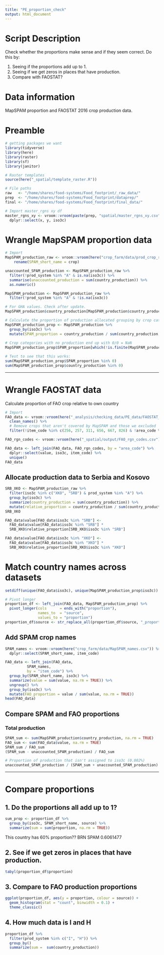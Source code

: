 ```yaml
---
title: "PE_proportion_check"
output: html_document
---
```


# Script Description
Check whether the proportions make sense and if they seem correct.
Do this by:

1. Seeing if the proportions add up to 1.
2. Seeing if we get zeros in places that have production.
3. Compare with FAOSTAT?

# Data information
MapSPAM proportion and FAOSTAT 2016 crop production data.

# Preamble
```r
# getting packages we want
library(tidyverse)
library(here)
library(raster)
library(sf)
library(janitor)

# Raster templates
source(here("_spatial/template_raster.R"))

# File paths
raw   <- "/home/shares/food-systems/Food_footprint/_raw_data/"
prep  <- "/home/shares/food-systems/Food_footprint/dataprep/"
final <- "/home/shares/food-systems/Food_footprint/final_data/" 

# Import master_rgns xy df
master_rgns_xy <- vroom::vroom(paste(prep, "spatial/master_rgns_xy.csv", sep = "")) %>% 
  dplyr::select(x, y, iso3c)  
``` 

# Wrangle MapSPAM proportion data
```r
# Import
MapSPAM_production_raw <- vroom::vroom(here("crop_farm/data/prod_crop_rgns.csv")) %>% 
    rename(SPAM_short_name = crop)

unaccounted_SPAM_production <- MapSPAM_production_raw %>% 
  filter(!prod_system %in% "A" & is.na(iso3c)) %>%
  summarise(unaccounted_production = sum(country_production)) %>% 
  as.numeric()

MapSPAM_production <- MapSPAM_production_raw %>% 
  filter(!prod_system %in% "A" & !is.na(iso3c))

# For GHA values. Check after update.
MapSPAM_production$country_production[MapSPAM_production$country_production < 0] <- 0

# Calculate the proportion of production allocated grouping by crop category
MapSPAM_production_prop <- MapSPAM_production %>%  
  group_by(iso3c) %>% 
  mutate(SPAM_proportion = country_production / sum(country_production, na.rm = TRUE)) 
  
# Crop categories with no production end up with 0/0 = NaN
MapSPAM_production_prop$SPAM_proportion[which(!is.finite(MapSPAM_production_prop$SPAM_proportion))] <- 0

# Test to see that this works:
sum(MapSPAM_production_prop$SPAM_proportion %in% 0)
sum(MapSPAM_production_prop$country_production %in% 0) 
```

-------------------------------------------------------------------------------

# Wrangle FAOSTAT data
Calculate proportion of FAO crop relative to own country
```r
# Import
FAO_data <- vroom::vroom(here("_analysis/checking_data/PE_data/FAOSTAT_2016_production.csv")) %>% 
  clean_names() %>% 
  # Remove crops that aren't covered by MapSPAM and those we excluded
  filter(!item_code %in% c(256, 257, 311, 656, 667, 826) & !area_code %in% 351)

FAO_rgn_codes <- vroom::vroom(here("_spatial/output/FAO_rgn_codes.csv"))

FAO_data <- left_join(FAO_data, FAO_rgn_codes, by = "area_code") %>% 
  dplyr::select(value, iso3c, item_code) %>% 
  unique()
FAO_data
```

## Allocate production data to Serbia and Kosovo
```r
SRB_XKO <- MapSPAM_production_raw %>% 
  filter(iso3c %in% c("XKO", "SRB") & prod_system %in% "A") %>% 
  group_by(iso3c) %>% 
  summarize(country_production = sum(country_production)) %>% 
  mutate(relative_proportion = country_production / sum(country_production))
SRB_XKO

FAO_data$value[FAO_data$iso3c %in% "SRB"] <- 
  FAO_data$value[FAO_data$iso3c %in% "SRB"] * 
  SRB_XKO$relative_proportion[SRB_XKO$iso3c %in% "SRB"]

FAO_data$value[FAO_data$iso3c %in% "XKO"] <- 
  FAO_data$value[FAO_data$iso3c %in% "XKO"] * 
  SRB_XKO$relative_proportion[SRB_XKO$iso3c %in% "XKO"]
```

# Match country names across datasets
```r
setdiff(unique(FAO_data$iso3c), unique(MapSPAM_production_prop$iso3c))

# Pivot longer
proportion_df <- left_join(FAO_data, MapSPAM_production_prop) %>% 
  pivot_longer(cols      = ends_with("proportion"),
               names_to  = "source",
               values_to = "proportion")
proportion_df$source <- str_replace_all(proportion_df$source, "_proportion", "")
```

## Add SPAM crop names
```r
SPAM_names <- vroom::vroom(here("crop_farm/data/MapSPAM_names.csv")) %>% 
  dplyr::select(SPAM_short_name, item_code)

FAO_data <- left_join(FAO_data, 
          SPAM_names,
          by = "item_code") %>% 
  group_by(SPAM_short_name, iso3c) %>% 
  summarize(value = sum(value, na.rm = TRUE)) %>% 
  ungroup() %>% 
  group_by(iso3c) %>% 
  mutate(FAO_proportion = value / sum(value, na.rm = TRUE))
head(FAO_data)
```

## Compare SPAM and FAO proportions

### Total production
```r
SPAM_sum <- sum(MapSPAM_production$country_production, na.rm = TRUE)
FAO_sum <- sum(FAO_data$value, na.rm = TRUE)
SPAM_sum / FAO_sum
(SPAM_sum - unaccounted_SPAM_production) / FAO_sum

# Proportion of production that isn't assigned to iso3c (0.002%)
unaccounted_SPAM_production / (SPAM_sum + unaccounted_SPAM_production) 
```

-------------------------------------------------------------------------------

# Compare proportions

## 1. Do the proportions all add up to 1?
```r
sum_prop <- proportion_df %>% 
  group_by(iso3c, SPAM_short_name, source) %>% 
  summarize(sum = sum(proportion, na.rm = TRUE))
```

This country has 60% proportion??
BRN	SPAM	0.6061477

## 2. See if we get zeros in places that have production.
```r
tabyl(proportion_df$proportion)
```

## 3. Compare to FAO production proportions
```r
ggplot(proportion_df, aes(y = proportion, colour = source)) +
  geom_histogram(stat = "count", binwidth = 0.1) +
  theme_classic()
```

## 4. How much data is I and H
```r
proportion_df %>% 
  filter(prod_system %in% c("I", "H")) %>%
  group_by()
  summarize(sum =  sum(country_production))
  
```

